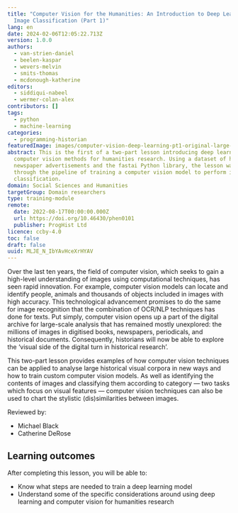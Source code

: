 ```yaml
---
title: "Computer Vision for the Humanities: An Introduction to Deep Learning for
  Image Classification (Part 1)"
lang: en
date: 2024-02-06T12:05:22.713Z
version: 1.0.0
authors:
  - van-strien-daniel
  - beelen-kaspar
  - wevers-melvin
  - smits-thomas
  - mcdonough-katherine
editors:
  - siddiqui-nabeel
  - wermer-colan-alex
contributors: []
tags:
  - python
  - machine-learning
categories:
  - programming-historian
featuredImage: images/computer-vision-deep-learning-pt1-original-large-greyscale.png
abstract: This is the first of a two-part lesson introducing deep learning based
  computer vision methods for humanities research. Using a dataset of historical
  newspaper advertisements and the fastai Python library, the lesson walks
  through the pipeline of training a computer vision model to perform image
  classification.
domain: Social Sciences and Humanities
targetGroup: Domain researchers
type: training-module
remote:
  date: 2022-08-17T00:00:00.000Z
  url: https://doi.org/10.46430/phen0101
  publisher: ProgHist Ltd
licence: ccby-4.0
toc: false
draft: false
uuid: MLJE_N_IbYAvHceXrHYAV
---
```

Over the last ten years, the field of computer vision, which seeks to gain a high-level understanding of images using computational techniques, has seen rapid innovation. For example, computer vision models can locate and identify people, animals and thousands of objects included in images with high accuracy. This technological advancement promises to do the same for image recognition that the combination of OCR/NLP techniques has done for texts. Put simply, computer vision opens up a part of the digital archive for large-scale analysis that has remained mostly unexplored: the millions of images in digitised books, newspapers, periodicals, and historical documents. Consequently, historians will now be able to explore the ‘visual side of the digital turn in historical research’.

This two-part lesson provides examples of how computer vision techniques can be applied to analyse large historical visual corpora in new ways and how to train custom computer vision models. As well as identifying the contents of images and classifying them according to category — two tasks which focus on visual features — computer vision techniques can also be used to chart the stylistic (dis)similarities between images.

Reviewed by:
- Michael Black
- Catherine DeRose

## Learning outcomes

After completing this lesson, you will be able to:

- Know what steps are needed to train a deep learning model
- Understand some of the specific considerations around using deep learning and computer vision for humanities research

<ExternalResource title="Interested in learning more?" subtitle="Check out this lesson on Programming Historian's website" url="https://doi.org/10.46430/phen0101" />
